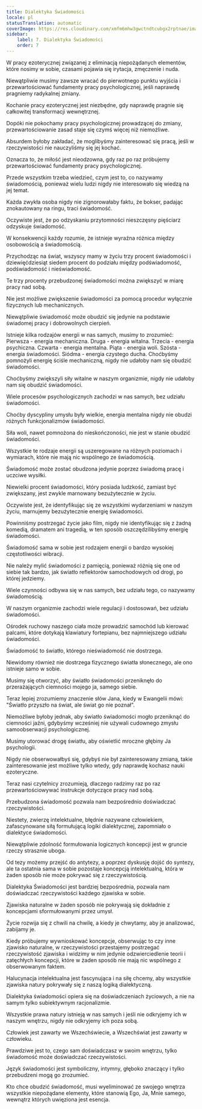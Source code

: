 ```yaml
---
title: Dialektyka Świadomości
locale: pl
statusTranslation: automatic
coverImage: https://res.cloudinary.com/xmfm6mhw3gwctndtcubgx2rptnae/image/upload/v1741354419/small_cover_la_gran_rebelion_28716e29d2.webp
sidebar:
    label: 7. Dialektyka Świadomości
    order: 7
---
```

W pracy ezoterycznej związanej z eliminacją niepożądanych elementów, które nosimy w sobie, czasami pojawia się irytacja, zmęczenie i nuda.

Niewątpliwie musimy zawsze wracać do pierwotnego punktu wyjścia i przewartościować fundamenty pracy psychologicznej, jeśli naprawdę pragniemy radykalnej zmiany.

Kochanie pracy ezoterycznej jest niezbędne, gdy naprawdę pragnie się całkowitej transformacji wewnętrznej.

Dopóki nie pokochamy pracy psychologicznej prowadzącej do zmiany, przewartościowanie zasad staje się czymś więcej niż niemożliwe.

Absurdem byłoby zakładać, że moglibyśmy zainteresować się pracą, jeśli w rzeczywistości nie nauczyliśmy się jej kochać.

Oznacza to, że miłość jest nieodzowna, gdy raz po raz próbujemy przewartościować fundamenty pracy psychologicznej.

Przede wszystkim trzeba wiedzieć, czym jest to, co nazywamy świadomością, ponieważ wielu ludzi nigdy nie interesowało się wiedzą na jej temat.

Każda zwykła osoba nigdy nie zignorowałaby faktu, że bokser, padając znokautowany na ringu, traci świadomość.

Oczywiste jest, że po odzyskaniu przytomności nieszczęsny pięściarz odzyskuje świadomość.

W konsekwencji każdy rozumie, że istnieje wyraźna różnica między osobowością a świadomością.

Przychodząc na świat, wszyscy mamy w życiu trzy procent świadomości i dziewięćdziesiąt siedem procent do podziału między podświadomość, podświadomość i nieświadomość.

Te trzy procenty przebudzonej świadomości można zwiększyć w miarę pracy nad sobą.

Nie jest możliwe zwiększenie świadomości za pomocą procedur wyłącznie fizycznych lub mechanicznych.

Niewątpliwie świadomość może obudzić się jedynie na podstawie świadomej pracy i dobrowolnych cierpień.

Istnieje kilka rodzajów energii w nas samych, musimy to zrozumieć: Pierwsza - energia mechaniczna. Druga - energia witalna. Trzecia - energia psychiczna. Czwarta - energia mentalna. Piąta - energia woli. Szósta - energia świadomości. Siódma - energia czystego ducha. Choćbyśmy pomnożyli energię ściśle mechaniczną, nigdy nie udałoby nam się obudzić świadomości.

Choćbyśmy zwiększyli siły witalne w naszym organizmie, nigdy nie udałoby nam się obudzić świadomości.

Wiele procesów psychologicznych zachodzi w nas samych, bez udziału świadomości.

Choćby dyscypliny umysłu były wielkie, energia mentalna nigdy nie obudzi różnych funkcjonalizmów świadomości.

Siła woli, nawet pomnożona do nieskończoności, nie jest w stanie obudzić świadomości.

Wszystkie te rodzaje energii są uszeregowane na różnych poziomach i wymiarach, które nie mają nic wspólnego ze świadomością.

Świadomość może zostać obudzona jedynie poprzez świadomą pracę i uczciwe wysiłki.

Niewielki procent świadomości, który posiada ludzkość, zamiast być zwiększany, jest zwykle marnowany bezużytecznie w życiu.

Oczywiste jest, że identyfikując się ze wszystkimi wydarzeniami w naszym życiu, marnujemy bezużytecznie energię świadomości.

Powinniśmy postrzegać życie jako film, nigdy nie identyfikując się z żadną komedią, dramatem ani tragedią, w ten sposób oszczędzilibyśmy energię świadomości.

Świadomość sama w sobie jest rodzajem energii o bardzo wysokiej częstotliwości wibracji.

Nie należy mylić świadomości z pamięcią, ponieważ różnią się one od siebie tak bardzo, jak światło reflektorów samochodowych od drogi, po której jedziemy.

Wiele czynności odbywa się w nas samych, bez udziału tego, co nazywamy świadomością.

W naszym organizmie zachodzi wiele regulacji i dostosowań, bez udziału świadomości.

Ośrodek ruchowy naszego ciała może prowadzić samochód lub kierować palcami, które dotykają klawiatury fortepianu, bez najmniejszego udziału świadomości.

Świadomość to światło, którego nieświadomość nie dostrzega.

Niewidomy również nie dostrzega fizycznego światła słonecznego, ale ono istnieje samo w sobie.

Musimy się otworzyć, aby światło świadomości przeniknęło do przerażających ciemności mojego ja, samego siebie.

Teraz lepiej zrozumiemy znaczenie słów Jana, kiedy w Ewangelii mówi: "Światło przyszło na świat, ale świat go nie poznał".

Niemożliwe byłoby jednak, aby światło świadomości mogło przeniknąć do ciemności jaźni, gdybyśmy wcześniej nie używali cudownego zmysłu samoobserwacji psychologicznej.

Musimy utorować drogę światłu, aby oświetlić mroczne głębiny Ja psychologii.

Nigdy nie obserwowałbyś się, gdybyś nie był zainteresowany zmianą, takie zainteresowanie jest możliwe tylko wtedy, gdy naprawdę kochasz nauki ezoteryczne.

Teraz nasi czytelnicy zrozumieją, dlaczego radzimy raz po raz przewartościowywać instrukcje dotyczące pracy nad sobą.

Przebudzona świadomość pozwala nam bezpośrednio doświadczać rzeczywistości.

Niestety, zwierzę intelektualne, błędnie nazywane człowiekiem, zafascynowane siłą formułującą logiki dialektycznej, zapomniało o dialektyce świadomości.

Niewątpliwie zdolność formułowania logicznych koncepcji jest w gruncie rzeczy strasznie uboga.

Od tezy możemy przejść do antytezy, a poprzez dyskusję dojść do syntezy, ale ta ostatnia sama w sobie pozostaje koncepcją intelektualną, która w żaden sposób nie może pokrywać się z rzeczywistością.

Dialektyka Świadomości jest bardziej bezpośrednia, pozwala nam doświadczać rzeczywistości każdego zjawiska w sobie.

Zjawiska naturalne w żaden sposób nie pokrywają się dokładnie z koncepcjami sformułowanymi przez umysł.

Życie rozwija się z chwili na chwilę, a kiedy je chwytamy, aby je analizować, zabijamy je.

Kiedy próbujemy wywnioskować koncepcje, obserwując to czy inne zjawisko naturalne, w rzeczywistości przestajemy postrzegać rzeczywistość zjawiska i widzimy w nim jedynie odzwierciedlenie teorii i zatęchłych koncepcji, które w żaden sposób nie mają nic wspólnego z obserwowanym faktem.

Halucynacja intelektualna jest fascynująca i na siłę chcemy, aby wszystkie zjawiska natury pokrywały się z naszą logiką dialektyczną.

Dialektyka świadomości opiera się na doświadczeniach życiowych, a nie na samym tylko subiektywnym racjonalizmie.

Wszystkie prawa natury istnieją w nas samych i jeśli nie odkryjemy ich w naszym wnętrzu, nigdy nie odkryjemy ich poza sobą.

Człowiek jest zawarty we Wszechświecie, a Wszechświat jest zawarty w człowieku.

Prawdziwe jest to, czego sam doświadczasz w swoim wnętrzu, tylko świadomość może doświadczać rzeczywistości.

Język świadomości jest symboliczny, intymny, głęboko znaczący i tylko przebudzeni mogą go zrozumieć.

Kto chce obudzić świadomość, musi wyeliminować ze swojego wnętrza wszystkie niepożądane elementy, które stanowią Ego, Ja, Mnie samego, wewnątrz których uwięziona jest esencja.

